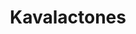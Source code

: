 ---
title: Kavalactones
aka:
  - kava pyrones
family_members:
  - kavain
  - dihydrokavain
  - yangonin
  - desmethoxyyangonin
  - methysticin
  - dihydromethysticin
duration_chart_title: Oral Duration of Kavalactones
duration_chart:
  total: 4–6 hours
  onset: 15 minutes
  coming_up: 30 minutes
  plateau: 90 minutes
  coming_down: 2 hours
positive_effects: euphoria, relaxation, increased sociability
neutral_effects: slurred speech, flushed skin
negative_effects: nausea, reduced coordination, memory impairment
dosage_table:
  title: Oral Dosage of Kavalactones
  threshold: 50 mg
  light: 150 mg
  common: 300 mg
  strong: 500 mg
  heavy: 800+ mg
--- 